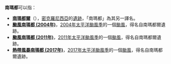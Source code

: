'''南瑪都'''可以指：
*'''[[南瑪都爾|南瑪都爾]]'''（{{lang|en|Nan Madol}}），[[密克羅尼西亞|密克羅尼西亞]]的[[遺跡|遺跡]]，「南瑪都」為其另一譯名。
*'''[[颱風南瑪都_(2004年)|颱風南瑪都 (2004年)]]'''，[[2004年太平洋颱風季|2004年太平洋颱風季]]的一個[[颱風|颱風]]，得名自南瑪都爾遺跡。
*'''[[颱風南瑪都_(2011年)|颱風南瑪都 (2011年)]]'''，[[2011年太平洋颱風季|2011年太平洋颱風季]]的一個[[颱風|颱風]]，得名自南瑪都爾遺跡。
*'''[[熱帶風暴南瑪都_(2017年)|熱帶風暴南瑪都 (2017年)]]'''，[[2017年太平洋颱風季|2017年太平洋颱風季]]的一個[[颱風|颱風]]，得名自南瑪都爾遺跡。
{{disambig|N|Cat=三字译名消歧义}}